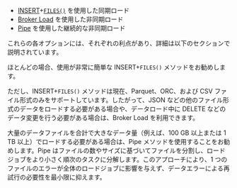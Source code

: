 - [INSERT](/sql-reference/sql-statements/loading_unloading/INSERT.md)+[`FILES()`](/sql-reference/sql-functions/table-functions/files.md) を使用した同期ロード
- [Broker Load](/sql-reference/sql-statements/loading_unloading/BROKER_LOAD.md) を使用した非同期ロード
- [Pipe](/sql-reference/sql-statements/loading_unloading/pipe/CREATE_PIPE.md) を使用した継続的な非同期ロード

これらの各オプションには、それぞれの利点があり、詳細は以下のセクションで説明されています。

ほとんどの場合、使用が非常に簡単な INSERT+`FILES()` メソッドをお勧めします。

ただし、INSERT+`FILES()` メソッドは現在、Parquet、ORC、および CSV ファイル形式のみをサポートしています。したがって、JSON などの他のファイル形式のデータをロードする必要がある場合や、データロード中に DELETE などのデータ変更を行う必要がある場合は、Broker Load を利用できます。

大量のデータファイルを合計で大きなデータ量（例えば、100 GB 以上または 1 TB 以上）でロードする必要がある場合は、Pipe メソッドを使用することをお勧めします。Pipe はファイルの数やサイズに基づいてファイルを分割し、ロードジョブをより小さく順次のタスクに分解します。このアプローチにより、1 つのファイルのエラーが全体のロードジョブに影響を与えず、データエラーによる再試行の必要性を最小限に抑えます。
